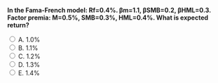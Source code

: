 ::: {.question-block}

<form onsubmit="event.preventDefault(); checkAnswer('module5_mcq_q68')" data-correct-answer="B">
<strong style="display: block;">In the Fama-French model: Rf=0.4%. βm=1.1, βSMB=0.2, βHML=0.3. Factor premia: M=0.5%, SMB=0.3%, HML=0.4%. What is expected return?</strong>

<label><input type="radio" name="module5_mcq_q68" value="A"> A. 1.0%</label><br>
<label><input type="radio" name="module5_mcq_q68" value="B"> B. 1.1%</label><br>
<label><input type="radio" name="module5_mcq_q68" value="C"> C. 1.2%</label><br>
<label><input type="radio" name="module5_mcq_q68" value="D"> D. 1.3%</label><br>
<label><input type="radio" name="module5_mcq_q68" value="E"> E. 1.4%</label><br>
</form>

<div id="feedback-module5_mcq_q68" class="feedback" data-status="" style="display:none;">
✅ Correct:  E[R]=0.4+1.1×0.5+0.2×0.3+0.3×0.4=0.4+0.55+0.06+0.12=1.13% ≈ 1.1%. Closest B.
</div>

:::
